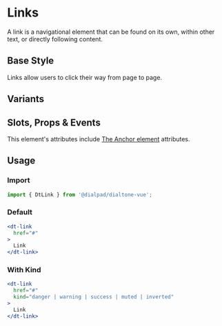

<Meta of={LinkStories}/>

# Links

<Subtitle>
  A link is a navigational element that can be found on its own, within other text, or directly following content.
</Subtitle>

## Base Style

Links allow users to click their way from page to page.

<Canvas>
  <Story of={LinkStories.Default} />
</Canvas>

## Variants

<Canvas>
  <Story of={LinkStories.Variants} />
</Canvas>

## Slots, Props & Events

This element's attributes include [The Anchor element](https://developer.mozilla.org/en-US/docs/Web/HTML/Element/a)
attributes.

<Controls />

## Usage

### Import

```jsx
import { DtLink } from '@dialpad/dialtone-vue';
```

### Default

```jsx
<dt-link
  href="#"
>
  Link
</dt-link>
```

### With Kind

```jsx
<dt-link
  href="#"
  kind="danger | warning | success | muted | inverted"
>
  Link
</dt-link>
```
